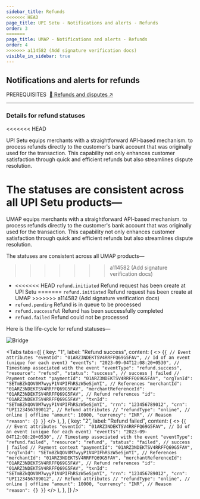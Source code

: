 ```yaml
---
sidebar_title: Refunds
<<<<<<< HEAD
page_title: UPI Setu - Notifications and alerts - Refunds
order: 3
=======
page_title: UMAP - Notifications and alerts - Refunds
order: 4
>>>>>>> a114582 (Add signature verification docs)
visible_in_sidebar: true
---
```


## Notifications and alerts for refunds

<Text size="small" weight="600">
  PREREQUISITES&nbsp;
</Text>
<a href="/payments/umap/refunds-disputes" target="_self">
  🌟 Refunds and disputes ↗
</a>

<hr class="primary" />

### Details for refund statuses
<<<<<<< HEAD

UPI Setu equips merchants with a straightforward API-based mechanism. to process refunds directly to the customer's bank account that was originally used for the transaction. This capability not only enhances customer satisfaction through quick and efficient refunds but also streamlines dispute resolution.

The statuses are consistent across all UPI Setu products—
=======

UMAP equips merchants with a straightforward API-based mechanism. to process refunds directly to the customer's bank account that was originally used for the transaction. This capability not only enhances customer satisfaction through quick and efficient refunds but also streamlines dispute resolution.

The statuses are consistent across all UMAP products—
>>>>>>> a114582 (Add signature verification docs)

<Text>
  <ul>
    <li>
<<<<<<< HEAD
      <code>refund.initiated</code>&nbsp;Refund request has been create at UPI
      Setu
=======
      <code>refund.initiated</code>&nbsp;Refund request has been create at UMAP
>>>>>>> a114582 (Add signature verification docs)
    </li>
    <li>
      <code>refund.pending</code>&nbsp;Refund is in queue to be processed
    </li>
    <li>
      <code>refund.successful</code>&nbsp;Refund has been successfully completed
    </li>
    <li>
      <code>refund.failed</code>&nbsp;Refund could not be processed
    </li>
  </ul>
</Text>

Here is the life-cycle for refund statuses—

<img
  src="https://storage.googleapis.com/strapi-assets/latest/Frame_74/Frame_74.png"
  alt="Bridge"
/>

<Tabs
  tabs={[
    {
      key: "1",
      label: "Refund success",
      content: (
        <>
          <CodeBlockWithCopy language="json">
            {`{
   // Event attributes
   "eventId": "01ARZ3NDEKTSV4RRFFQ69G5FAV", // Id of an event (unique for each event)
   "eventTs": "2023-09-04T12:08:20+0530", // Timestamp associated with the event
   "eventType": "refund.success",
   "resource": "refund",
   "status": "success", // success | failed
   // Payment context
   "paymentId": "01ARZ3NDEKTSV4RRFFQ69G5FAV",
   "orgTxnId": "SETmBZkQOV0M7wyyP1V4PIFhRSzW5eSjmYI",
   // References
   "merchantId": "01ARZ3NDEKTSV4RRFFQ69G5FAV",
   "merchantReferenceId": "01ARZ3NDEKTSV4RRFFQ69G5FAV",
   // Refund references
   "id": "01ARZ3NDEKTSV4RRFFQ69G5FAV",
   "txnId": "SETmBZkQOV0M7wyyP1V4PIFhRSzW5eSjmYI",
   "rrn": "123456789012",
   "crn": "UPI123456789012",
   // Refund attributes
   // "refundType": "online", // online | offline
   "amount": 10000,
   "currency": "INR",
   // Reason
   "reason": {}
}`}
          </CodeBlockWithCopy>
        </>
      ),
    },
    {
      key: "2",
      label: "Refund failed",
      content: (
        <>
          <CodeBlockWithCopy language="json">
            {`{
   // Event attributes
   "eventId": "01ARZ3NDEKTSV4RRFFQ69G5FAV", // Id of an event (unique for each event)
   "eventTs": "2023-09-04T12:08:20+0530", // Timestamp associated with the event
   "eventType": "refund.failed",
   "resource": "refund",
   "status": "failed", // success | failed
   // Payment context
   "paymentId": "01ARZ3NDEKTSV4RRFFQ69G5FAV",
   "orgTxnId": "SETmBZkQOV0M7wyyP1V4PIFhRSzW5eSjmYI",
   // References
   "merchantId": "01ARZ3NDEKTSV4RRFFQ69G5FAV",
   "merchantReferenceId": "01ARZ3NDEKTSV4RRFFQ69G5FAV",
   // Refund references
   "id": "01ARZ3NDEKTSV4RRFFQ69G5FAV",
   "txnId": "SETmBZkQOV0M7wyyP1V4PIFhRSzW5eSjmYI",
   "rrn": "123456789012",
   "crn": "UPI123456789012",
   // Refund attributes
   // "refundType": "online", // online | offline
   "amount": 10000,
   "currency": "INR",
   // Reason
   "reason": {}
}`}
          </CodeBlockWithCopy>
        </>
      ),
    },
  ]}
/>
